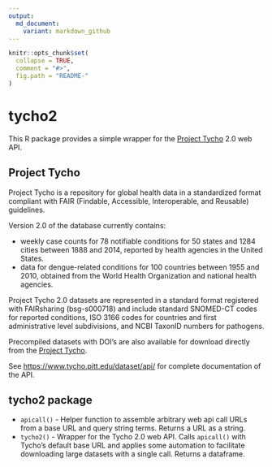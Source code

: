 ```yaml
---
output:
  md_document:
    variant: markdown_github
---
```


<!-- README.md is generated from README.Rmd. Please edit that file -->

```r
knitr::opts_chunk$set(
  collapse = TRUE,
  comment = "#>",
  fig.path = "README-"
)
```

# tycho2

This R package provides a simple wrapper for the [Project Tycho](https://www.tycho.pitt.edu/) 2.0 web API. 

## Project Tycho

Project Tycho is a repository for global health data in a standardized format compliant with FAIR (Findable, Accessible, Interoperable, and Reusable) guidelines. 

Version 2.0 of the database currently contains:

- weekly case counts for 78 notifiable conditions for 50 states and 1284 cities between 1888 and 2014, reported by health agencies in the United States.
- data for dengue-related conditions for 100 countries between 1955 and 2010, obtained from the World Health Organization and national health agencies. 

Project Tycho 2.0 datasets are represented in a standard format registered with FAIRsharing (bsg-s000718) and include standard SNOMED-CT codes for reported conditions, ISO 3166 codes for countries and first administrative level subdivisions, and NCBI TaxonID numbers for pathogens. 

Precompiled datasets with DOI's are also available for download directly from the [Project Tycho](https://www.tycho.pitt.edu/).

See <https://www.tycho.pitt.edu/dataset/api/> for complete documentation of the API. 

## tycho2 package

* `apicall()` - Helper function to assemble arbitrary web api call URLs from a base URL and query string terms. Returns a URL as a string.
* `tycho2()` - Wrapper for the Tycho 2.0 web API. Calls `apicall()` with Tycho's default base URL and applies some automation to facilitate downloading large datasets with a single call. Returns a dataframe.
